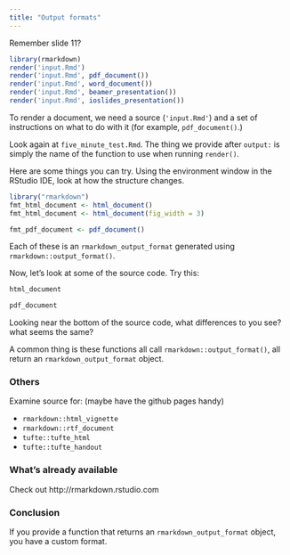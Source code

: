 ```yaml
---
title: "Output formats"
---
```


Remember slide 11?

```r
library(rmarkdown)
render('input.Rmd')
render('input.Rmd', pdf_document())
render('input.Rmd', word_document())
render('input.Rmd', beamer_presentation())
render('input.Rmd', ioslides_presentation())
```

To render a document, we need a source (`'input.Rmd'`) and a set of instructions on what to do with it (for example, `pdf_document()`.)

Look again at `five_minute_test.Rmd`. The thing we provide after `output:` is simply the name of the function to use when running `render()`.

Here are some things you can try. Using the environment window in the RStudio IDE, look at how the structure changes.

```r
library("rmarkdown")
fmt_html_document <- html_document() 
fmt_html_document <- html_document(fig_width = 3)

fmt_pdf_document <- pdf_document()
```

Each of these is an `rmarkdown_output_format` generated using `rmarkdown::output_format()`.

Now, let's look at some of the source code. Try this:

```r
html_document

pdf_document
```

Looking near the bottom of the source code, what differences to you see? what seems the same?

A common thing is these functions all call `rmarkdown::output_format()`, all return an `rmarkdown_output_format` object.

### Others

Examine source for: (maybe have the github pages handy)

* `rmarkdown::html_vignette` 
* `rmarkdown::rtf_document`
* `tufte::tufte_html`
* `tufte::tufte_handout`

### What's already available

Check out http://rmarkdown.rstudio.com

### Conclusion

If you provide a function that returns an `rmarkdown_output_format` object, you have a custom format.


